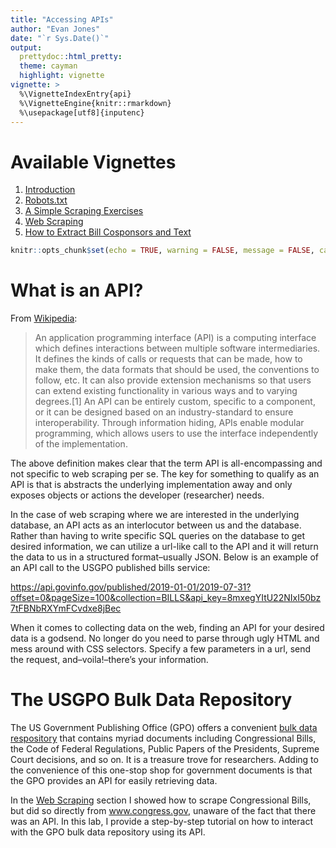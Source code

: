 ```yaml
---
title: "Accessing APIs"
author: "Evan Jones"
date: "`r Sys.Date()`"
output:
  prettydoc::html_pretty:
  theme: cayman
  highlight: vignette
vignette: >
  %\VignetteIndexEntry{api}
  %\VignetteEngine{knitr::rmarkdown}
  %\usepackage[utf8]{inputenc}
---
```

# Available Vignettes

1. [Introduction](introduction.html)
2. [Robots.txt](robots.html)
3. [A Simple Scraping Exercises](simple_scrape.html)
4. [Web Scraping](web_scraping.html)
5. [How to Extract Bill Cosponsors and Text](cosponsors.html)


```r
knitr::opts_chunk$set(echo = TRUE, warning = FALSE, message = FALSE, cache = TRUE)
```

# What is an API?

From [Wikipedia](https://en.wikipedia.org/wiki/API):

> An application programming interface (API) is a computing interface which defines interactions between multiple software intermediaries. It defines the kinds of calls or requests that can be made, how to make them, the data formats that should be used, the conventions to follow, etc. It can also provide extension mechanisms so that users can extend existing functionality in various ways and to varying degrees.[1] An API can be entirely custom, specific to a component, or it can be designed based on an industry-standard to ensure interoperability. Through information hiding, APIs enable modular programming, which allows users to use the interface independently of the implementation.

The above definition makes clear that the term API is all-encompassing and not specific to web scraping per se. The key for something to qualify as an API is that is abstracts the underlying implementation away and only exposes objects or actions the developer (researcher) needs. 

In the case of web scraping where we are interested in the underlying database, an API acts as an interlocutor between us and the database. Rather than having to write specific SQL queries on the database to get desired information, we can utilize a url-like call to the API and it will return the data to us in a structured format--usually JSON. Below is an example of an API call to the USGPO published bills service:

[https://api.govinfo.gov/published/2019-01-01/2019-07-31?offset=0&pageSize=100&collection=BILLS&api_key=8mxegYItU22NIxI50bz7tFBNbRXYmFCvdxe8jBec](https://api.govinfo.gov/published/2019-01-01/2019-07-31?offset=0&pageSize=100&collection=BILLS&api_key=8mxegYItU22NIxI50bz7tFBNbRXYmFCvdxe8jBec)

When it comes to collecting data on the web, finding an API for your desired data is a godsend. No longer do you need to parse through ugly HTML and mess around with CSS selectors. Specify a few parameters in a url, send the request, and--voila!--there's your information.  

# The USGPO Bulk Data Repository

The US Government Publishing Office (GPO) offers a convenient [bulk data respository](https://www.govinfo.gov/bulkdata) that contains myriad documents including Congressional Bills, the Code of Federal Regulations, Public Papers of the Presidents, Supreme Court decisions, and so on. It is a treasure trove for researchers. Adding to the convenience of this one-stop shop for government documents is that the GPO provides an API for easily retrieving data.

In the [Web Scraping](web_scraping.html) section I showed how to scrape Congressional Bills, but did so directly from [www.congress.gov](www.congress.gov), unaware of the fact that there was an API. In this lab, I provide a step-by-step tutorial on how to interact with the GPO bulk data repository using its API. 
